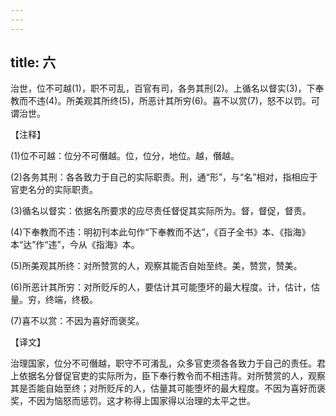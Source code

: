 ```yaml
---
---
---
```

title: 六
---



治世，位不可越(1)，职不可乱，百官有司，各务其刑(2)。上循名以督实(3)，下奉教而不违(4)。所美观其所终(5)，所恶计其所穷(6)。喜不以赏(7)，怒不以罚。可谓治世。

【注释】

(1)位不可越：位分不可僭越。位，位分，地位。越，僭越。

(2)各务其刑：各各致力于自己的实际职责。刑，通“形”，与“名”相对，指相应于官吏名分的实际职责。

(3)循名以督实：依据名所要求的应尽责任督促其实际所为。督，督促，督责。

(4)下奉教而不违：明初刊本此句作“下奉教而不达”，《百子全书》本、《指海》本“达”作“违”，今从《指海》本。

(5)所美观其所终：对所赞赏的人，观察其能否自始至终。美，赞赏，赞美。

(6)所恶计其所穷：对所贬斥的人，要估计其可能堕坏的最大程度。计，估计，估量。穷，终端，终极。

(7)喜不以赏：不因为喜好而褒奖。

【译文】

治理国家，位分不可僭越，职守不可淆乱，众多官吏须各各致力于自己的责任。君上依据名分督促官吏的实际所为，臣下奉行教令而不相违背。对所赞赏的人，观察其是否能自始至终；对所贬斥的人，估量其可能堕坏的最大程度。不因为喜好而褒奖，不因为恼怒而惩罚。这才称得上国家得以治理的太平之世。